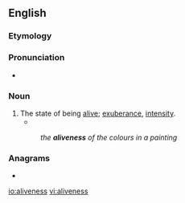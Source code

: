 ==English==

===Etymology===
{{suffix|alive|ness|lang=en}}

===Pronunciation===
* {{a|US}} {{IPA|/əˈlaɪvnəs/|lang=en}}

===Noun===
{{en-noun|-|es}}

# The state of being [[alive]]; [[exuberance]], [[intensity]].
#* {{quote-book|year=1917|author=Winston Churchill|title=The Dwelling-Place of Light|passage=... she's such a perplexing mixture of old New England and modernity, of a fatalism, and an '''aliveness''' that fairly vibrates.}}
#: ''the '''aliveness''' of the colours in a painting''

===Anagrams===
* {{l|en|vaselines}}

[[io:aliveness]]
[[vi:aliveness]]